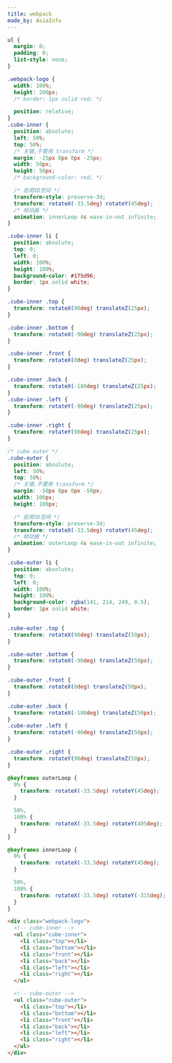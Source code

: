 ```yaml
---
title: webpack
made_by: AsiaInfo
---
```


```css
ul {
  margin: 0;
  padding: 0;
  list-style: none;
}

.webpack-logo {
  width: 100%;
  height: 200px;
  /* border: 1px solid red; */

  position: relative;
}
.cube-inner {
  position: absolute;
  left: 50%;
  top: 50%;
  /* 关键,不要用 transform */
  margin: -25px 0px 0px -25px;
  width: 50px;
  height: 50px;
  /* background-color: red; */

  /* 启用3D空间 */
  transform-style: preserve-3d;
  transform: rotateX(-33.5deg) rotateY(45deg);
  /* 帧动画 */
  animation: innerLoop 4s ease-in-out infinite;
}

.cube-inner li {
  position: absolute;
  top: 0;
  left: 0;
  width: 100%;
  height: 100%;
  background-color: #175d96;
  border: 1px solid white;
}

.cube-inner .top {
  transform: rotateX(90deg) translateZ(25px);
}

.cube-inner .bottom {
  transform: rotateX(-90deg) translateZ(25px);
}

.cube-inner .front {
  transform: rotateX(0deg) translateZ(25px);
}

.cube-inner .back {
  transform: rotateX(-180deg) translateZ(25px);
}
.cube-inner .left {
  transform: rotateY(-90deg) translateZ(25px);
}

.cube-inner .right {
  transform: rotateY(90deg) translateZ(25px);
}

/* cube outer */
.cube-outer {
  position: absolute;
  left: 50%;
  top: 50%;
  /* 关键,不要用 transform */
  margin: -50px 0px 0px -50px;
  width: 100px;
  height: 100px;

  /* 启用3D空间 */
  transform-style: preserve-3d;
  transform: rotateX(-33.5deg) rotateY(45deg);
  /* 帧动画 */
  animation: outerLoop 4s ease-in-out infinite;
}

.cube-outer li {
  position: absolute;
  top: 0;
  left: 0;
  width: 100%;
  height: 100%;
  background-color: rgba(141, 214, 249, 0.5);
  border: 1px solid white;
}

.cube-outer .top {
  transform: rotateX(90deg) translateZ(50px);
}

.cube-outer .bottom {
  transform: rotateX(-90deg) translateZ(50px);
}

.cube-outer .front {
  transform: rotateX(0deg) translateZ(50px);
}

.cube-outer .back {
  transform: rotateX(-180deg) translateZ(50px);
}
.cube-outer .left {
  transform: rotateY(-90deg) translateZ(50px);
}

.cube-outer .right {
  transform: rotateY(90deg) translateZ(50px);
}

@keyframes outerLoop {
  0% {
    transform: rotateX(-33.5deg) rotateY(45deg);
  }

  50%,
  100% {
    transform: rotateX(-33.5deg) rotateY(405deg);
  }
}

@keyframes innerLoop {
  0% {
    transform: rotateX(-33.5deg) rotateY(45deg);
  }

  50%,
  100% {
    transform: rotateX(-33.5deg) rotateY(-315deg);
  }
}
```

```html
<div class="webpack-logo">
  <!-- cube-inner -->
  <ul class="cube-inner">
    <li class="top"></li>
    <li class="bottom"></li>
    <li class="front"></li>
    <li class="back"></li>
    <li class="left"></li>
    <li class="right"></li>
  </ul>

  <!-- cube-outer -->
  <ul class="cube-outer">
    <li class="top"></li>
    <li class="bottom"></li>
    <li class="front"></li>
    <li class="back"></li>
    <li class="left"></li>
    <li class="right"></li>
  </ul>
</div>
```
